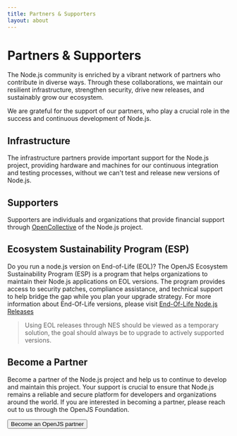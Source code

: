 ```yaml
---
title: Partners & Supporters
layout: about
---
```


# Partners & Supporters

The Node.js community is enriched by a vibrant network of partners who contribute
in diverse ways. Through these collaborations, we maintain our resilient infrastructure,
strengthen security, drive new releases, and sustainably grow our ecosystem.

We are grateful for the support of our partners, who play a crucial role in the success and
continuous development of Node.js.

## Infrastructure

The infrastructure partners provide important support for the Node.js project,
providing hardware and machines for our continuous integration and testing processes,
without we can't test and release new versions of Node.js.

<PartnersLogoList categories="infrastructure" maxLength={null} sort="name" />

## Supporters

Supporters are individuals and organizations that provide financial support through
[OpenCollective](https://opencollective.com/nodejs) of the Node.js project.

<WithSupporters />

## Ecosystem Sustainability Program (ESP)

Do you run a node.js version on End-of-Life (EOL)? The OpenJS Ecosystem Sustainability Program (ESP)
is a program that helps organizations to maintain their Node.js applications on EOL versions.
The program provides access to security patches, compliance assistance, and technical support
to help bridge the gap while you plan your upgrade strategy. For more information about
End-Of-Life versions, please visit [End-Of-Life Node.js Releases](/about/eol)

> Using EOL releases through NES should be viewed as a temporary solution, the goal should always
> be to upgrade to actively supported versions.

<PartnersLogoList categories="esp" maxLength={null} sort="name" />

## Become a Partner

Become a partner of the Node.js project and help us to continue to develop and maintain
this project. Your support is crucial to ensure that Node.js remains a reliable and secure platform
for developers and organizations around the world. If you are interested in becoming a partner,
please reach out to us through the OpenJS Foundation.

<div>
  <Button href="https://openjsf.org/partners">Become an OpenJS partner</Button>
</div>
